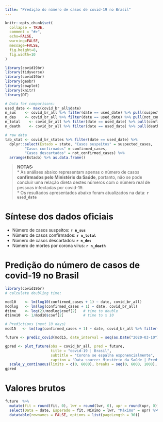 ```yaml
---
title: "Predição do número de casos de covid-19 no Brasil"
---
```


```r
knitr::opts_chunk$set(
  collapse = TRUE,
  comment = "#>",
  echo=FALSE, 
  warning=FALSE, 
  message=FALSE, 
  fig.height=8, 
  fig.width=10
)
```

```r
library(covid19br)
library(tidyverse)
library(covid19br)
library(geobr)
library(cowplot)
library(knitr)
library(DT)

# Data for comparisons:
used_date <- max(covid_br_all$date)
n_sus    <- covid_br_all %>% filter(date == used_date) %>% pull(suspected_cases)
n_des    <- covid_br_all %>% filter(date == used_date) %>% pull(not_confirmed_cases)
n_total    <- covid_br_all %>% filter(date == used_date) %>% pull(confirmed_cases)
n_death    <- covid_br_all %>% filter(date == used_date) %>% pull(deaths)

# raw data
tab_stat <- covid_br_states %>% filter(date == used_date) %>% 
  dplyr::select(Estado = state, "Casos suspeitos" = suspected_cases, 
         "Casos confirmados" = confirmed_cases,
         "Casos descartados" = not_confirmed_cases) %>% 
  arrange(Estado) %>% as.data.frame()
```

> __NOTAS:__   
* As análises abaixo representam apenas o número de casos __confirmados pelo Ministério da Saúde__, portanto,
não se pode concluir uma relação direta destes números com o número real de pessoas infectadas por covid-19.  
* Os resultados apresentados abaixo foram atualizados na data: __`r used_date`__

# Síntese dos dados oficiais

* Número de casos suspeitos: __`r n_sus`__  
* Número de casos confirmados: __`r n_total`__  
* Número de casos descartados: __`r n_des`__  
* Número de mortes por corona vírus: __`r n_death`__  

# Predição do número de casos de covid-19 no Brasil

```r
library(covid19br)
# calculate doubling time:

mod10    <- lm(log10(confirmed_cases + 1) ~ date, covid_br_all)
modlog   <- lm(log(confirmed_cases + 1) ~ date, covid_br_all)
dtime    <- log(2)/modlog$coef[2]   # time to double
dtime10  <- 1/mod10$coef[2]         # time to x 10

# Predictions (next 10 days)
mod15   <- lm(log(confirmed_cases + 1) ~ date, covid_br_all %>% filter(date < used_date))

future <- predic_covid(mod15, date_interval = seq(as.Date("2020-03-10"), as.Date("2020-03-26"), 1))

gpred <- plot_future(obs = covid_br_all, pred = future, 
                     title = "covid-19 | Brasil", 
                     subtitle = "Corona se espalha exponencialmente",
                     caption = "Data source: Minstério da Saúde | Predicted on 2020-03-15") +
  scale_y_continuous(limits = c(0, 6000), breaks = seq(0, 6000, 1000), labels = c(0, paste(seq(1,6,1), "mil")))
gpred
```

# Valores brutos

```r
future  %>% 
  mutate(fit = round(fit, 0), lwr = round(lwr, 0), upr = round(upr, 0)) %>% 
  select(Data = date, Esperado = fit, Mínimo = lwr, "Máximo" = upr) %>% 
  datatable(rownames = FALSE, options = list(pageLength = 30))
```

